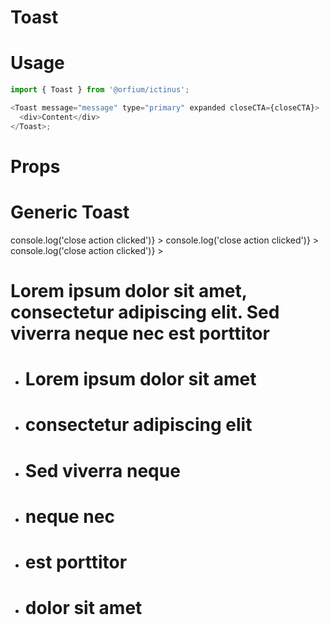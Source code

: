 
<Meta title="Design System/Toast" component={Toast} />

# Toast

# Usage

```js
import { Toast } from '@orfium/ictinus';

<Toast message="message" type="primary" expanded closeCTA={closeCTA}>
  <div>Content</div>
</Toast>;
```

# Props

<Props of={Toast} />

# Generic Toast

<Preview>
  <Story name="Generic Toast" parameters={{ decorators: [withKnobs] }}>
    <PresentComponent name="" width={768}>
      <Stack>
        <Toast
          message="Secondary colored Toast"
          type="secondary"
          expanded
          closeCTA={() => console.log('close action clicked')}
        ></Toast>
        <Toast
          message="Primary colored Toast"
          type="primary"
          expanded
          closeCTA={() => console.log('close action clicked')}
        ></Toast>
        <Toast
          message="Default colored Toast"
          expanded
          closeCTA={() => console.log('close action clicked')}
        >
          <div>
            <h1>
              Lorem ipsum dolor sit amet, consectetur adipiscing elit. Sed viverra neque nec est
              porttitor
            </h1>
            <ul>
              <li>
                <h1>Lorem ipsum dolor sit amet</h1>
              </li>
              <li>
                <h1>consectetur adipiscing elit</h1>
              </li>
              <li>
                <h1>Sed viverra neque</h1>
              </li>
              <li>
                <h1>neque nec</h1>
              </li>
              <li>
                <h1>est porttitor</h1>
              </li>
              <li>
                <h1>dolor sit amet</h1>
              </li>
            </ul>
          </div>
        </Toast>
      </Stack>
    </PresentComponent>
  </Story>
</Preview>
